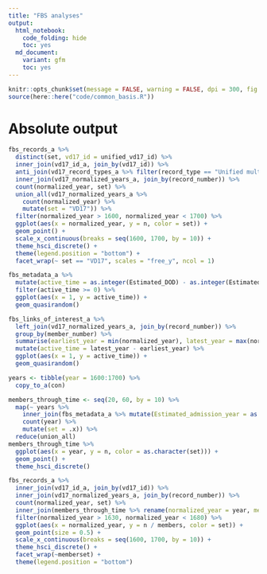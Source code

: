 ```yaml
---
title: "FBS analyses"
output:
  html_notebook:
    code_folding: hide
    toc: yes
  md_document:
    variant: gfm
    toc: yes
---
```


```r
knitr::opts_chunk$set(message = FALSE, warning = FALSE, dpi = 300, fig.retina = 2, fig.width = 8)
source(here::here("code/common_basis.R"))
```

# Absolute output

```r
fbs_records_a %>%
  distinct(set, vd17_id = unified_vd17_id) %>%
  inner_join(vd17_id_a, join_by(vd17_id)) %>%
  anti_join(vd17_record_types_a %>% filter(record_type == "Unified multi-part publication")) %>%
  inner_join(vd17_normalized_years_a, join_by(record_number)) %>%
  count(normalized_year, set) %>%
  union_all(vd17_normalized_years_a %>%
    count(normalized_year) %>%
    mutate(set = "VD17")) %>%
  filter(normalized_year > 1600, normalized_year < 1700) %>%
  ggplot(aes(x = normalized_year, y = n, color = set)) +
  geom_point() +
  scale_x_continuous(breaks = seq(1600, 1700, by = 10)) +
  theme_hsci_discrete() +
  theme(legend.position = "bottom") +
  facet_wrap(~ set == "VD17", scales = "free_y", ncol = 1)
```

```r
fbs_metadata_a %>%
  mutate(active_time = as.integer(Estimated_DOD) - as.integer(Estimated_admission_year)) %>%
  filter(active_time >= 0) %>%
  ggplot(aes(x = 1, y = active_time)) +
  geom_quasirandom()
```

```r
fbs_links_of_interest_a %>%
  left_join(vd17_normalized_years_a, join_by(record_number)) %>%
  group_by(member_number) %>%
  summarise(earliest_year = min(normalized_year), latest_year = max(normalized_year)) %>%
  mutate(active_time = latest_year - earliest_year) %>%
  ggplot(aes(x = 1, y = active_time)) +
  geom_quasirandom()
```

```r
years <- tibble(year = 1600:1700) %>%
  copy_to_a(con)

members_through_time <- seq(20, 60, by = 10) %>%
  map(~ years %>%
    inner_join(fbs_metadata_a %>% mutate(Estimated_admission_year = as.integer(Estimated_admission_year), latest_year = as.integer(Estimated_admission_year) + .x), join_by(year >= Estimated_admission_year, year <= latest_year)) %>%
    count(year) %>%
    mutate(set = .x)) %>%
  reduce(union_all)
members_through_time %>%
  ggplot(aes(x = year, y = n, color = as.character(set))) +
  geom_point() +
  theme_hsci_discrete()
```

```r
fbs_records_a %>%
  inner_join(vd17_id_a, join_by(vd17_id)) %>%
  inner_join(vd17_normalized_years_a, join_by(record_number)) %>%
  count(normalized_year, set) %>%
  inner_join(members_through_time %>% rename(normalized_year = year, members = n, memberset = set)) %>%
  filter(normalized_year > 1630, normalized_year < 1680) %>%
  ggplot(aes(x = normalized_year, y = n / members, color = set)) +
  geom_point(size = 0.5) +
  scale_x_continuous(breaks = seq(1600, 1700, by = 10)) +
  theme_hsci_discrete() +
  facet_wrap(~memberset) +
  theme(legend.position = "bottom")
```
